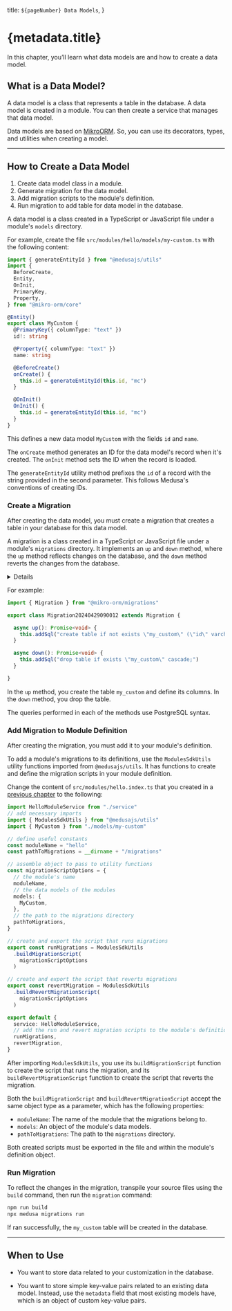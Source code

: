   title: `${pageNumber} Data Models`,
}

# {metadata.title}

In this chapter, you’ll learn what data models are and how to create a data model.

## What is a Data Model?

A data model is a class that represents a table in the database. A data model is created in a module. You can then create a service that manages that data model.

Data models are based on [MikroORM](https://mikro-orm.io/docs/quick-start). So, you can use its decorators, types, and utilities when creating a model.

---

## How to Create a Data Model

<Note title="Steps Summary">

1. Create data model class in a module.
2. Generate migration for the data model.
3. Add migration scripts to the module's definition.
4. Run migration to add table for data model in the database.

</Note>

A data model is a class created in a TypeScript or JavaScript file under a module's `models` directory.

For example, create the file `src/modules/hello/models/my-custom.ts` with the following content:

```ts title="src/modules/hello/models/my-custom.ts"
import { generateEntityId } from "@medusajs/utils"
import { 
  BeforeCreate, 
  Entity, 
  OnInit, 
  PrimaryKey, 
  Property,
} from "@mikro-orm/core"

@Entity()
export class MyCustom {
  @PrimaryKey({ columnType: "text" })
  id!: string

  @Property({ columnType: "text" })
  name: string

  @BeforeCreate()
  onCreate() {
    this.id = generateEntityId(this.id, "mc")
  }

  @OnInit()
  OnInit() {
    this.id = generateEntityId(this.id, "mc")
  }
}
```

This defines a new data model `MyCustom` with the fields `id` and `name`.

The `onCreate` method generates an ID for the data model's record when it's created. The `onInit` method sets the ID when the record is loaded.

<Note title="Tip">

The `generateEntityId` utility method prefixes the `id` of a record with the string provided in the second parameter. This follows Medusa's conventions of creating IDs.

</Note>

### Create a Migration

After creating the data model, you must create a migration that creates a table in your database for this data model.

A migration is a class created in a TypeScript or JavaScript file under a module's `migrations` directory. It implements an `up` and `down` method, where the `up` method reflects changes on the database, and the `down` method reverts the changes from the database.

<Details summaryContent="Generate with MikroORM">
  MikroORM provides a CLI tool that helps you generate migrations. To use it:

  1. Create the file `src/modules/hello/mikro-orm.config.dev.ts` with the following content:

  ```ts
  import "dotenv/config"
  import path from "path"
  import { TSMigrationGenerator } from "@medusajs/utils"
  import { MyCustom } from "./models/my-custom"

  module.exports = {
    entities: [MyCustom],
    schema: "public",
    clientUrl: "postgres://postgres@localhost/medusa-hello",
    type: "postgresql",
    migrations: {
      path: path.join(__dirname, "migrations"),
      generator: TSMigrationGenerator,
    },
  }
  ```

  2. Run the following command in the root directory of your Medusa application:

  ```bash
  npx cross-env MIKRO_ORM_CLI=./src/modules/hello/mikro-orm.config.dev.ts mikro-orm migration:create
  ```

  <Note title="Tip">

  Add this command as a script in `package.json` for easy usage in the future. Use this command whenever you want to generate a new migration in your module.

  </Note>

  After running the command, a new file is created under the `src/modules/hello/migrations` directory. This file holds `up` and `down` methods that define the actions to execute when running and reverting the migration respectively.
  
</Details>

For example:

```ts title="src/modules/migrations/Migration20240429090012.ts"
import { Migration } from "@mikro-orm/migrations"

export class Migration20240429090012 extends Migration {

  async up(): Promise<void> {
    this.addSql("create table if not exists \"my_custom\" (\"id\" varchar(255) not null, \"name\" text not null, constraint \"my_custom_pkey\" primary key (\"id\"));")
  }

  async down(): Promise<void> {
    this.addSql("drop table if exists \"my_custom\" cascade;")
  }

}
```

In the `up` method, you create the table `my_custom` and define its columns. In the `down` method, you drop the table.

<Note title="Tip">

The queries performed in each of the methods use PostgreSQL syntax.

</Note>

### Add Migration to Module Definition

After creating the migration, you must add it to your module's definition.

To add a module's migrations to its definitions, use the `ModulesSdkUtils` utility functions imported from `@medusajs/utils`. It has functions to create and define the migration scripts in your module definition.

Change the content of `src/modules/hello.index.ts` that you created in a [previous chapter](../modules-and-services/page.mdx) to the following:

```ts title="src/modules/hello.index.ts" highlights={[["2"], ["6"], ["10"], ["12"], ["14"], ["18"], ["22"], ["28"], ["36"]]}
import HelloModuleService from "./service"
// add necessary imports
import { ModulesSdkUtils } from "@medusajs/utils"
import { MyCustom } from "./models/my-custom"

// define useful constants
const moduleName = "hello"
const pathToMigrations = __dirname + "/migrations"

// assemble object to pass to utility functions
const migrationScriptOptions = {
  // the module's name
  moduleName,
  // the data models of the modules
  models: {
    MyCustom,
  },
  // the path to the migrations directory
  pathToMigrations,
}

// create and export the script that runs migrations
export const runMigrations = ModulesSdkUtils
  .buildMigrationScript(
    migrationScriptOptions
  )

// create and export the script that reverts migrations
export const revertMigration = ModulesSdkUtils
  .buildRevertMigrationScript(
    migrationScriptOptions
  )

export default {
  service: HelloModuleService,
  // add the run and revert migration scripts to the module's definition
  runMigrations,
  revertMigration,
}
```

After importing `ModulesSdkUtils`, you use its `buildMigrationScript` function to create the script that runs the migration, and its `buildRevertMigrationScript` function to create the script that reverts the migration.

Both the `buildMigrationScript` and `buildRevertMigrationScript` accept the same object type as a parameter, which has the following properties:

- `moduleName`: The name of the module that the migrations belong to.
- `models`: An object of the module's data models.
- `pathToMigrations`: The path to the `migrations` directory.

Both created scripts must be exported in the file and within the module's definition object.

### Run Migration

To reflect the changes in the migration, transpile your source files using the `build` command, then run the `migration` command:

```bash npm2yarn
npm run build
npx medusa migrations run
```

If ran successfully, the `my_custom` table will be created in the database.

---

## When to Use

<Note title="Use data models when" type="success">

- You want to store data related to your customization in the database.

</Note>

<Note title="Don't use data models if" type="error">

- You want to store simple key-value pairs related to an existing data model. Instead, use the `metadata` field that most existing models have, which is an object of custom key-value pairs.

</Note>
